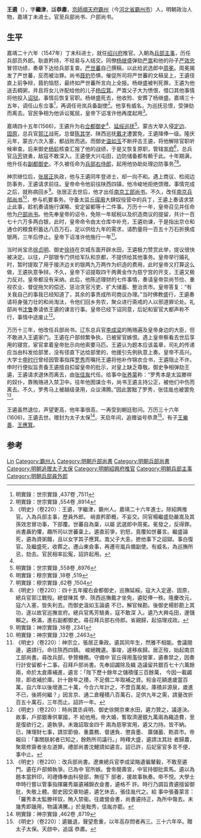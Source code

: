 {{明清人物信息框
| 姓名 = 王遴
| 原名 =
| 圖片名稱= 
| 圖片大小 = 
| 圖片說明 = 
| 最高職務 = 太子太保兵部尚書
| 屆數 = 
| 國家 = 大明
| 前任 = 
| 繼任 = 
| 爵位 =
| 籍貫 = 京師順天府霸州（今河北省霸州市）
| 族裔 = 漢族
| 字號 = 字繼津
| 諡號 = 恭肅
| 出生日期 = 嘉靖四年（1525年）
| 出生地點 = 
| 逝世日期 = 萬曆三十六年（1608年）
| 逝世地點 = 
| 墓葬 =
| 配偶 =
| 親屬 =
[[王樂善|王樂善]]、[[王應箕|王應箕]] (子)<br />[[王伯鏞|王伯鏞]]、[[王仲鑰|王仲鑰]] (孫)
| 出身 = 
*嘉靖二十六年丁未科同進士出身
| 經歷 = 
| 著作 =
*《大隱集》、《二鎮疏草》
}}
'''王遴'''（{{bd|1525年||1608年||W}}），字'''繼津'''，諡'''恭肅'''，[[京師|京師]][[順天府|順天府]][[霸州|霸州]]（今[[河北省|河北省]][[霸州市|霸州市]]）人，明朝政治人物，嘉靖丁未进士。官至兵部尚书、户部尚书。

==生平==
嘉靖二十六年（1547年）丁未科进士，就任[[绍兴府|绍兴府]]推官。入朝為[[兵部|兵部]][[主事|主事]]，历任兵部员外郎。耿直矜持，不轻易与人结交。同僚[[杨继盛|杨继盛]]弹劾[[严嵩|严嵩]]和他的孙子[[严效忠|严效忠]]冒领功绩，奏章下达给兵部复查。[[严世蕃|严世蕃]]自己撰稿，以此给武选郎中[[周冕|周冕]]。周冕揭发了严世蕃，反而被治罪。尚书[[聂豹|聂豹]]恐惧，催促所司将严世蕃的文稿呈上，王遴径直上前争辩，聂豹恼怒，最终如严世蕃所言向上全报。杨继盛被判死罪，王遴为他送去稠粥，并且将女儿许配给他的儿子[[杨应箕|杨应箕]]。严嵩父子大为愤恨，借口其他事情将他投入[[诏狱|诏狱]]。事情后恢复官职。杨继盛死去，他收殓、安葬了杨继盛。嘉靖三十五年，调任山东佥事<ref>明實錄：世宗實錄 ,437卷 ,7511</ref>，再调任岢岚兵备副使<ref name="明實錄：世宗實錄 ,554卷 ,8914">明實錄：世宗實錄 ,554卷 ,8914</ref>。他享有威名，为巡抚忌恨，受弹劾而离去。官民争相为他诉讼冤屈，皇帝下诏准许他再度起用<ref>《明史》（卷220）：王遴，字繼津，霸州人。嘉靖二十六年進士。除紹興推官。入為兵部主事，歷員外郎。 峭直矜節概，不妄交。同官楊繼盛劾嚴嵩及其孫效忠冒功事，下部覆。世蕃自為稾，以屬 武選郎中周冕。冕發之，反得罪。尚書聶豹懼，趣所司以世蕃稾上。遴直前爭，豹怒，竟覆如世蕃言。繼盛論死，遴為資粥饘，且以女字其子應箕。嵩父子大恚，摭他事下之詔獄。事白復官。及繼盛死，收葬之。遷山東僉事，再遷岢嵐兵備副使。有威名，為巡撫所忌，劾去。官民相率訟寃，詔許起用。</ref>。

嘉靖四十五年(1566)，王遴升为右[[佥都御史|佥都御史]]<ref name="明實錄：世宗實錄 ,554卷 ,8914"/>、[[延绥巡抚|延绥巡抚]]<ref>明實錄：世宗實錄 ,558卷 ,8976</ref>。蒙古大举入侵[[定边|定边]]、[[固原|固原]]，总兵官[[郭江|郭江]]战死。总督[[陈其学|陈其学]]、陕西巡抚[[戴才|戴才]]遭罢免，王遴降俸一级。隆庆元年，蒙古六次入塞，都战败而逃。而御史[[温如玉|温如玉]]不断抨击王遴，将他解除官职听候审查。后来御史[[杨轸|杨轸]]核查汇报了他的战绩，于是又恢复原职，管辖[[宣府|宣府]]<ref>明實錄：穆宗實錄 ,18卷 ,519</ref>，总兵官[[马芳|马芳]]骁勇，敌寇不敢深入。王遴便大兴屯田，边防储备都有赖于此。十年期满，他升任右[[副都御史|副都御史]]。不久被任命为[[兵部右侍郎|兵部右侍郎]]，起用他协助处理边防事务<ref>明實錄：穆宗實錄 ,62卷 ,1504</ref><ref>《明史》（卷220）：四十五年擢右僉都御史，巡撫延綏。寇大入定邊、固原，總兵官郭江戰歿。總督陳其 學、陝西巡撫戴才坐免，遴貶俸一秩。隆慶改元，寇六入塞，皆失利去。而御史溫如玉論遴 不已，解官候勘。後御史楊鉁勘上其功，遂以故官巡撫宣府。總兵官馬芳驍勇，寇不敢深 入。遴乃大興屯田，邊儲賴之。秩滿，進右副都御史。尋召拜兵部右侍郎。省親歸，起協理戎政。</ref>。

神宗继位后，[[张居正|张居正]]执政，他与王遴同年登进士，却一向不和。遇上商议、检阅边防事务，王遴请求前往。皇帝命令他前往陕西四镇，他冷峻地拒绝馈赠。事情完成之后，就称病回乡<ref>明實錄：神宗實錄 ,18卷 ,2341</ref>。张居正去世后，他才出任[[南京工部尚书|南京工部尚书]]。不久，改任[[南京兵部尚书|南京兵部尚书]]<ref>明實錄：神宗實錄 ,132卷 ,2463</ref>，参与机要事务。守备太监[[丘得用|丘得用]]大肆奴役营中的兵丁，王遴上奏请求禁止此事，趁机奏请施行谋略、安定留都等十二件事。万历十一年，皇帝召见并任命他为[[户部尚书|户部尚书]]。他先奉皇帝的诏令，免除一年赋税以及织造商议的提留，共计一百七十六万多两白银，此时，皇帝命令由太仓库中补充，王遴劝谏，于是指出京仓和通仓的粮食积蓄达八百万石，足以供给九年的需求，请酌量将一百五十万石折换成银两，三年后停止。皇帝下诏准许他施行一年<ref>《明史》（卷220）：神宗立，張居正秉政。遴其同年生，然雅不相能。會議閱邊，遴請行。命往陝西四鎮。 峻絕餽遺。事竣，遽移疾歸。居正歿，始起南京工部尚書。尋改兵部，參贊機務。守備中 官丘得用濫役營軍，遴奏禁之，因奏行計安留都十二事。召拜戶部尚書。先奉詔蠲除及織 造議留共銀百七十六萬餘兩，命於太倉庫補進，遴言：「陛下歷十餘年之儲積僅三百餘萬， 今因一載蠲除，即收補於庫。計十餘年之積，不足償二年取補之資。矧金花額進歲當百 萬，自六年以後增進二十萬，今合六年計之，不啻百萬矣。庫積非源泉，歲進不已，後將何繼？」因言京、通二倉糧積八百萬石，足供九年之需，請量改折百五十萬石，三年而止。詔許一年。</ref>。

当时尚宝丞[[徐贞明|徐贞明]]、御史[[徐待|徐待]]在京城东面开辟水田，王遴极力赞赏此举，提议很快被决定。以往，户部银专门供给军队和京都，不提供给其他事务。皇帝举行婚礼时，暂时提取了用于接济边关的银两九万两作为织造的费用，此时皇帝又打算这么做，王遴执意争辩。不久，皇帝下诏提取四千两黄金作为慈宁宫的开支，王遴又极力反对。皇帝都没有采纳。此后，他陈述理财的七件事情，奏请皇帝崇尚节俭、重视农业、督促拖欠的偿还、惩治贪官污吏、扩大储蓄、整治贡市。皇帝答复：“有关我自己的事我已经知道了，其余的事责成所司商议办理。”当时佛教盛行，王遴奏请将身强力壮的和尚淘汰，令他们回乡务农，聚众进行斋戒的人以邪道罪论处。礼部尚书[[沈鲁|沈鲁]]奏请依王遴的谏言行事。皇帝已经下诏同意，后妃和宦官大都声称不行，事情中途废止<ref>《明史》（卷220）：時尚寶丞貞明、御史徐開京東水田，遴力贊之，議遂決。故事，戶部銀專供軍國，不 給他用。帝大婚，暫取濟邊銀九萬兩為織造費，至是復欲行之，遴執爭。未幾詔取金四千 兩為慈寧宮用，遴又力持。皆不納。已，陳理財七事，請崇節儉、重農務、督逋負、懲貪墨、 廣儲蓄、飭貢市。帝報曰：「事關朕躬者已知之，餘飭所司議行。」時釋大盛，遴請汰其壯 者歸農，聚眾修齋者坐左道罪。禮部尚書沈鯉請如遴言。詔已許，后妃宦官多言不便，事中止。</ref>。

万历十三年，他改任兵部尚书。辽东总兵官[[李成梁|李成梁]]的贿赂遍及皇帝身边的大臣，但不敢进入王遴家门。王遴在户部频繁争执，已被宦官嫉恨。遇上皇帝察看去世后享用的寝宫，宦官拿着皇帝批示向他索要马匹。王遴认为题本应该盖章，司礼的传递应当由科发给部里，没有径直下达给部里的，他援引先例执意上奏。皇帝不高兴。大学士[[申时行|申时行]]曾经因管事指挥[[罗秀|罗秀]]而嘱托王遴将他补作锦衣佥书，王遴阻止不许。申时行便拟旨责备王遴擅自扣留皇帝的批示，对皇上缺乏尊敬。御史争相弹劾王遴，王遴请求退休而离去，由[[张佳胤|张佳胤]]代任。给事中[[张养蒙|张养蒙]]称：“罗秀本是太监滕祥的奴仆，靠贿赂进入禁卫中。往年他图谋佥书，尚书王遴主持公正，被他们中伤而离去。不久，罗秀马上被越级录用，众议沸腾。”因此罢黜了罗秀，张佳胤也被罢免<ref>《明史》（卷220）：改兵部尚書。遼東總兵官李成梁賂遺徧輦轂，不敢至遴門。遴在戶部頻執爭。已為中 官所嫉。會帝閱壽宮，中官持御批索馬。遴以為題本當鈐印，司禮傳奉由科發部，無徑下 部者，援故事執奏。帝不悅。大學士申時行嘗以管事指揮羅秀屬遴補錦衣僉書，遴格不 許。時行乃調旨責遴擅留御批，失敬上體。御史因交章劮遴，遴乞休去，張佳胤代之。給 事中張養蒙言：「羅秀本太監滕祥奴，賄入禁衞。往歲營僉書，尚書遴持正，為所中傷去。未 幾秀即躐用，物議沸騰。」於是黜秀，佳胤亦罷。</ref>。

王遴虽然退位，声望更高，他年事很高，一再受到朝廷慰问。万历三十六年(1606)，王遴去世。赠封为太子太保<ref>明實錄：神宗實錄 ,462卷 ,8719</ref>。天启年间，追赠谥号恭肃<ref>《明史》（卷220）：遴雖退，聲望愈重，以年高存問者再三。三十六年卒。贈太子太保。天啟中，追諡 恭肅。</ref>。有子[[王樂善|王樂善]]、[[王應箕|王應箕]]。

==参考==
{{reflist|2}}
{{start box}}
{{s-off}}
{{succession box|[[楊巍|楊巍]]|[[畢鏘|畢鏘]]|[[明朝户部尚書|明朝户部尚書]]|1583年-1585年}}
{{succession box|[[張學顏|張學顏]]|[[張佳允|張佳允]]|[[明朝兵部尚書|明朝兵部尚書]]|1585年}}
{{end box}}

{{嘉靖二十六年丁未科殿試金榜}}

{{Authority control}}
{{DEFAULTSORT:wang lin}}
[[Category:王姓|Lin]]
[[Category:霸州人|Category:霸州人]]
[[Category:明朝戶部尚書|Category:明朝戶部尚書]]
[[Category:明朝兵部尚書|Category:明朝兵部尚書]]
[[Category:明朝追赠太子太保|Category:明朝追赠太子太保]]
[[Category:明朝紹興府推官|Category:明朝紹興府推官]]
[[Category:明朝兵部主事|Category:明朝兵部主事]]
[[Category:明朝兵部員外郎|Category:明朝兵部員外郎]]